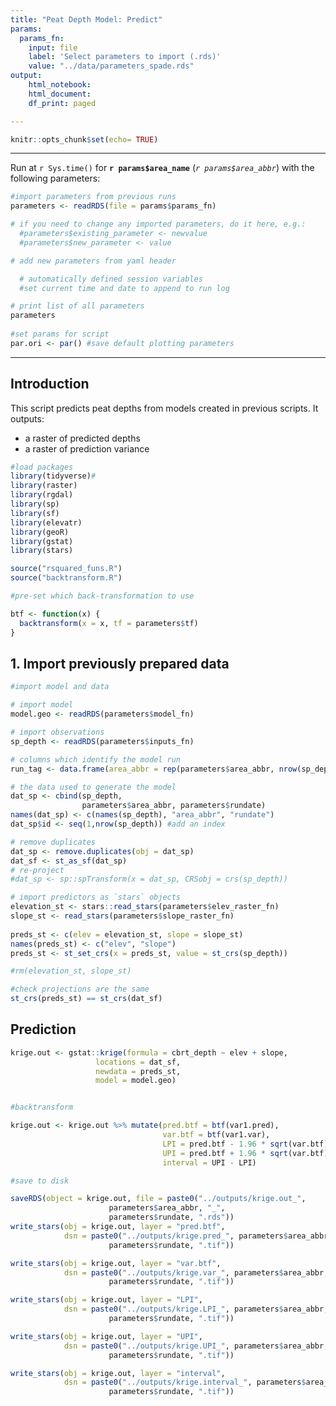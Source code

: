 ```yaml
---
title: "Peat Depth Model: Predict"
params:
  params_fn: 
    input: file
    label: 'Select parameters to import (.rds)'
    value: "../data/parameters_spade.rds"
output:
    html_notebook:
    html_document:
    df_print: paged

---
```


```r
knitr::opts_chunk$set(echo= TRUE)
```

-------  

Run at `r Sys.time()` for **`r params$area_name`** (*`r params$area_abbr`*) with the following parameters: 

```r
#import parameters from previous runs
parameters <- readRDS(file = params$params_fn)

# if you need to change any imported parameters, do it here, e.g.: 
  #parameters$existing_parameter <- newvalue
  #parameters$new_parameter <- value

# add new parameters from yaml header

  # automatically defined session variables 
  #set current time and date to append to run log 

# print list of all parameters
parameters
  
#set params for script
par.ori <- par() #save default plotting parameters


```


-------    

## Introduction

This script predicts peat depths from models created in previous scripts.  It outputs:   

*   a raster of predicted depths
*   a raster of prediction variance



```r
#load packages
library(tidyverse)#
library(raster)
library(rgdal)
library(sp)
library(sf)
library(elevatr)
library(geoR)
library(gstat)
library(stars)

source("rsquared_funs.R")
source("backtransform.R")
```

```r
#pre-set which back-transformation to use

btf <- function(x) {
  backtransform(x = x, tf = parameters$tf)
}
```


## 1. Import previously prepared data

```r
#import model and data

# import model
model.geo <- readRDS(parameters$model_fn)

# import observations
sp_depth <- readRDS(parameters$inputs_fn)

# columns which identify the model run
run_tag <- data.frame(area_abbr = rep(parameters$area_abbr, nrow(sp_depth)), rundate = rep(parameters$rundate, nrow(sp_depth)))

# the data used to generate the model
dat_sp <- cbind(sp_depth, 
                parameters$area_abbr, parameters$rundate)
names(dat_sp) <- c(names(sp_depth), "area_abbr", "rundate")
dat_sp$id <- seq(1,nrow(sp_depth)) #add an index

# remove duplicates 
dat_sp <- remove.duplicates(obj = dat_sp)
dat_sf <- st_as_sf(dat_sp)
# re-project
#dat_sp <- sp::spTransform(x = dat_sp, CRSobj = crs(sp_depth))

# import predictors as `stars` objects
elevation_st <- stars::read_stars(parameters$elev_raster_fn)
slope_st <- read_stars(parameters$slope_raster_fn)
 
preds_st <- c(elev = elevation_st, slope = slope_st)
names(preds_st) <- c("elev", "slope")
preds_st <- st_set_crs(x = preds_st, value = st_crs(sp_depth))

#rm(elevation_st, slope_st)
```

```r
#check projections are the same
st_crs(preds_st) == st_crs(dat_sf)
```


## Prediction


```r
krige.out <- gstat::krige(formula = cbrt_depth ~ elev + slope, 
                   locations = dat_sf,
                   newdata = preds_st,
                   model = model.geo)


#backtransform

krige.out <- krige.out %>% mutate(pred.btf = btf(var1.pred), 
                                  var.btf = btf(var1.var),
                                  LPI = pred.btf - 1.96 * sqrt(var.btf),
                                  UPI = pred.btf + 1.96 * sqrt(var.btf),
                                  interval = UPI - LPI)
```


```r
#save to disk

saveRDS(object = krige.out, file = paste0("../outputs/krige.out_", 
                      parameters$area_abbr, "_",
                      parameters$rundate, ".rds"))
write_stars(obj = krige.out, layer = "pred.btf", 
            dsn = paste0("../outputs/krige.pred_", parameters$area_abbr, "_",
                      parameters$rundate, ".tif"))

write_stars(obj = krige.out, layer = "var.btf", 
            dsn = paste0("../outputs/krige.var_", parameters$area_abbr, "_",
                      parameters$rundate, ".tif"))

write_stars(obj = krige.out, layer = "LPI", 
            dsn = paste0("../outputs/krige.LPI_", parameters$area_abbr, "_",
                      parameters$rundate, ".tif"))

write_stars(obj = krige.out, layer = "UPI", 
            dsn = paste0("../outputs/krige.UPI_", parameters$area_abbr, "_",
                      parameters$rundate, ".tif"))

write_stars(obj = krige.out, layer = "interval", 
            dsn = paste0("../outputs/krige.interval_", parameters$area_abbr, "_",
                      parameters$rundate, ".tif"))
```







